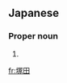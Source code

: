 ==Japanese==
{{ja-kanjitab|つか|だ}}

===Proper noun===
{{ja-pos|proper|つかだ}}

# {{surname|lang=ja|sort=つかだ}}

[[fr:塚田]]